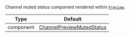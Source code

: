 Channel muted status component rendered within [`Preview`](../../../../ui-components/channel-list-components/channel-preview-messenger.mdx).

| Type      | Default                                                                                                         |
| --------- | --------------------------------------------------------------------------------------------------------------- |
| component | [ChannelPreviewMutedStatus](../../../../ui-components/channel-list-components/channel-preview-muted-status.mdx) |
